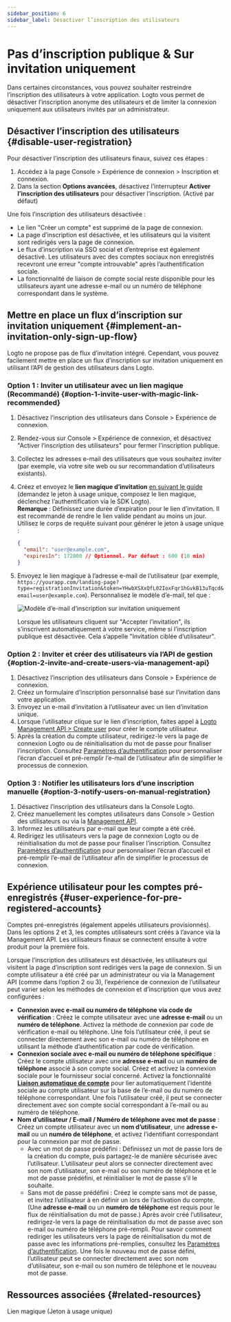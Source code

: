 ```yaml
---
sidebar_position: 6
sidebar_label: Désactiver l’inscription des utilisateurs
---
```


# Pas d’inscription publique & Sur invitation uniquement

Dans certaines circonstances, vous pouvez souhaiter restreindre l’inscription des utilisateurs à votre application. Logto vous permet de désactiver l’inscription anonyme des utilisateurs et de limiter la connexion uniquement aux utilisateurs invités par un administrateur.

## Désactiver l’inscription des utilisateurs \{#disable-user-registration}

Pour désactiver l’inscription des utilisateurs finaux, suivez ces étapes :

1. Accédez à la page <CloudLink to="/sign-in-experience/sign-up-and-sign-in">Console > Expérience de connexion > Inscription et connexion</CloudLink>.
2. Dans la section **Options avancées**, désactivez l’interrupteur **Activer l’inscription des utilisateurs** pour désactiver l’inscription. (Activé par défaut)

Une fois l’inscription des utilisateurs désactivée :

- Le lien "Créer un compte" est supprimé de la page de connexion.
- La page d’inscription est désactivée, et les utilisateurs qui la visitent sont redirigés vers la page de connexion.
- Le flux d’inscription via SSO social et d’entreprise est également désactivé. Les utilisateurs avec des comptes sociaux non enregistrés recevront une erreur "compte introuvable" après l’authentification sociale.
- La fonctionnalité de liaison de compte social reste disponible pour les utilisateurs ayant une adresse e-mail ou un numéro de téléphone correspondant dans le système.

## Mettre en place un flux d’inscription sur invitation uniquement \{#implement-an-invitation-only-sign-up-flow}

Logto ne propose pas de flux d’invitation intégré. Cependant, vous pouvez facilement mettre en place un flux d’inscription sur invitation uniquement en utilisant l’API de gestion des utilisateurs dans Logto.

### Option 1 : Inviter un utilisateur avec un lien magique (Recommandé) \{#option-1-invite-user-with-magic-link-recommended}

1. Désactivez l’inscription des utilisateurs dans <CloudLink to="/sign-in-experience/sign-up-and-sign-in">Console > Expérience de connexion</CloudLink>.
2. Rendez-vous sur <CloudLink to="/sign-in-experience/sign-up-and-sign-in">Console > Expérience de connexion</CloudLink>, et désactivez "Activer l’inscription des utilisateurs" pour fermer l’inscription publique.
3. Collectez les adresses e-mail des utilisateurs que vous souhaitez inviter (par exemple, via votre site web ou sur recommandation d’utilisateurs existants).
4. Créez et envoyez le **lien magique d’invitation** [en suivant le guide](/end-user-flows/one-time-token#implementation-guide) (demandez le jeton à usage unique, composez le lien magique, déclenchez l’authentification via le SDK Logto).<br/>
   **Remarque** : Définissez une durée d’expiration pour le lien d’invitation. Il est recommandé de rendre le lien valide pendant au moins un jour. Utilisez le corps de requête suivant pour générer le jeton à usage unique :

   ```json
   {
     "email": "user@example.com",
     "expiresIn": 172800 // Optionnel. Par défaut : 600 (10 min)
   }
   ```

5. Envoyez le lien magique à l’adresse e-mail de l’utilisateur (par exemple, `https://yourapp.com/landing-page?type=registrationInvitation&token=YHwbXSXxQfL02IoxFqr1hGvkB13uTqcd&email=user@example.com`). Personnalisez le modèle d’e-mail, tel que :

   <img
     src="/img/assets/invitation-only-registration-email-template.png"
     alt="Modèle d’e-mail d’inscription sur invitation uniquement"
   />

   Lorsque les utilisateurs cliquent sur "Accepter l’invitation", ils s’inscrivent automatiquement à votre service, même si l’inscription publique est désactivée. Cela s’appelle "Invitation ciblée d’utilisateur".

### Option 2 : Inviter et créer des utilisateurs via l’API de gestion \{#option-2-invite-and-create-users-via-management-api}

1. Désactivez l’inscription des utilisateurs dans <CloudLink to="/sign-in-experience/sign-up-and-sign-in">Console > Expérience de connexion</CloudLink>.
2. Créez un formulaire d’inscription personnalisé basé sur l’invitation dans votre application.
3. Envoyez un e-mail d’invitation à l’utilisateur avec un lien d’invitation unique.
4. Lorsque l’utilisateur clique sur le lien d’inscription, faites appel à [Logto Management API > Create user](https://openapi.logto.io/operation/operation-createuser) pour créer le compte utilisateur.
5. Après la création du compte utilisateur, redirigez-le vers la page de connexion Logto ou de réinitialisation du mot de passe pour finaliser l’inscription. Consultez [Paramètres d’authentification](/end-user-flows/authentication-parameters/) pour personnaliser l’écran d’accueil et pré-remplir l’e-mail de l’utilisateur afin de simplifier le processus de connexion.

### Option 3 : Notifier les utilisateurs lors d’une inscription manuelle \{#option-3-notify-users-on-manual-registration}

1. Désactivez l’inscription des utilisateurs dans la Console Logto.
2. Créez manuellement les comptes utilisateurs dans <CloudLink to="/users">Console > Gestion des utilisateurs</CloudLink> ou via la [Management API](https://openapi.logto.io/operation/operation-createuser).
3. Informez les utilisateurs par e-mail que leur compte a été créé.
4. Redirigez les utilisateurs vers la page de connexion Logto ou de réinitialisation du mot de passe pour finaliser l’inscription. Consultez [Paramètres d’authentification](/end-user-flows/authentication-parameters/) pour personnaliser l’écran d’accueil et pré-remplir l’e-mail de l’utilisateur afin de simplifier le processus de connexion.

## Expérience utilisateur pour les comptes pré-enregistrés \{#user-experience-for-pre-registered-accounts}

Comptes pré-enregistrés (également appelés utilisateurs provisionnés). Dans les options 2 et 3, les comptes utilisateurs sont créés à l’avance via la Management API. Les utilisateurs finaux se connectent ensuite à votre produit pour la première fois.

Lorsque l’inscription des utilisateurs est désactivée, les utilisateurs qui visitent la page d’inscription sont redirigés vers la page de connexion. Si un compte utilisateur a été créé par un administrateur ou via la Management API (comme dans l’option 2 ou 3), l’expérience de connexion de l’utilisateur peut varier selon les méthodes de connexion et d’inscription que vous avez configurées :

- **Connexion avec e-mail ou numéro de téléphone via code de vérification** : Créez le compte utilisateur avec une **adresse e-mail** ou un **numéro de téléphone**. Activez la méthode de connexion par code de vérification e-mail ou téléphone. Une fois l’utilisateur créé, il peut se connecter directement avec son e-mail ou numéro de téléphone en utilisant la méthode d’authentification par code de vérification.
- **Connexion sociale avec e-mail ou numéro de téléphone spécifique** : Créez le compte utilisateur avec une **adresse e-mail** ou un **numéro de téléphone** associé à son compte social. Créez et activez la connexion sociale pour le fournisseur social concerné. Activez la fonctionnalité [**Liaison automatique de compte**](/end-user-flows/sign-up-and-sign-in/social-sign-in#account-linking) pour lier automatiquement l’identité sociale au compte utilisateur sur la base de l’e-mail ou du numéro de téléphone correspondant. Une fois l’utilisateur créé, il peut se connecter directement avec son compte social correspondant à l’e-mail ou au numéro de téléphone.
- **Nom d’utilisateur / E-mail / Numéro de téléphone avec mot de passe** : Créez un compte utilisateur avec un **nom d’utilisateur**, une **adresse e-mail** ou un **numéro de téléphone**, et activez l’identifiant correspondant pour la connexion par mot de passe.
  - Avec un mot de passe prédéfini : Définissez un mot de passe lors de la création du compte, puis partagez-le de manière sécurisée avec l’utilisateur. L’utilisateur peut alors se connecter directement avec son nom d’utilisateur, son e-mail ou son numéro de téléphone et le mot de passe prédéfini, et réinitialiser le mot de passe s’il le souhaite.
  - Sans mot de passe prédéfini : Créez le compte sans mot de passe, et invitez l’utilisateur à en définir un lors de l’activation du compte. (Une **adresse e-mail** ou un **numéro de téléphone** est requis pour le flux de réinitialisation du mot de passe.) Après avoir créé l’utilisateur, redirigez-le vers la page de réinitialisation du mot de passe avec son e-mail ou numéro de téléphone pré-rempli. Pour savoir comment rediriger les utilisateurs vers la page de réinitialisation du mot de passe avec les informations pré-remplies, consultez les [Paramètres d’authentification](/end-user-flows/authentication-parameters/). Une fois le nouveau mot de passe défini, l’utilisateur peut se connecter directement avec son nom d’utilisateur, son e-mail ou son numéro de téléphone et le nouveau mot de passe.

## Ressources associées \{#related-resources}

<Url href="/end-user-flows/one-time-token">Lien magique (Jeton à usage unique)</Url>
